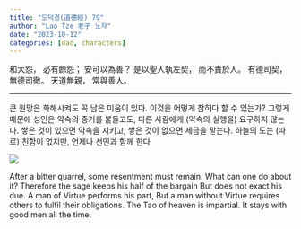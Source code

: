 ```yaml
---
title: "도덕경(道德經) 79"
author: "Lao Tze 老子 노자"
date: "2023-10-12"
categories: [dao, characters]
---
```


和大怨，
必有餘怨；
安可以為善？
是以聖人執左契，
而不責於人。
有德司契，
無德司徹。
天道無親，
常與善人。

---

큰 원망은 화해시켜도
꼭 남은 미움이 있다.
이것을 어떻게 참하다 할 수 있는가?
그렇게 때문에 성인은 약속의 증거를 붙들고도,
다른 사람에게 (약속의 실행을) 요구하지 않는다.
쌓은 것이 있으면 약속을 지키고,
쌓은 것이 없으면 세금을 맡는다.
하늘의 도는 (따로) 친함이 없지만,
언제나 선인과 함께 한다

![](20231012_185455-01.jpeg)

After a bitter quarrel, some resentment must remain.
What can one do about it?
Therefore the sage keeps his half of the bargain
But does not exact his due.
A man of Virtue performs his part,
But a man without Virtue requires others to fulfil their obligations.
The Tao of heaven is impartial.
It stays with good men all the time.
